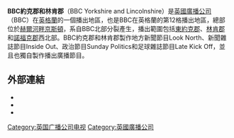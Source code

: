 '''BBC約克郡和林肯郡'''（BBC Yorkshire and Lincolnshire）是[[英國廣播公司|英國廣播公司]]（BBC）在[[英格蘭|英格蘭]]的一個播出地區，也是BBC在英格蘭的第12格播出地區，總部位於[[赫爾河畔京斯頓|赫爾河畔京斯頓]]，系自BBC北部分裂產生，播出範圍包括[[東約克郡|東約克郡]]、[[林肯郡|林肯郡]]和[[諾福克郡|諾福克郡]]西北部。BBC約克郡和林肯郡製作地方新聞節目Look North、新聞雜誌節目Inside Out、政治節目Sunday Politics和足球雜誌節目Late Kick Off，並且也獨自製作播出廣播節目。

==外部連結==
*{{bbc.co.uk|id=local|title=BBC Local News}}
*{{bbc.co.uk|id=looknorthhull|title=''BBC Look North'' from Hull}}
*{{bbc.co.uk|id=looknorthyorkslincs|title=''BBC Look North'' from Yorkshire & Lincolnshire}}

{{英国广播公司电视}}
{{Authority control}}
[[Category:英国广播公司电视|Category:英国广播公司电视]]
[[Category:英國廣播公司|Category:英國廣播公司]]